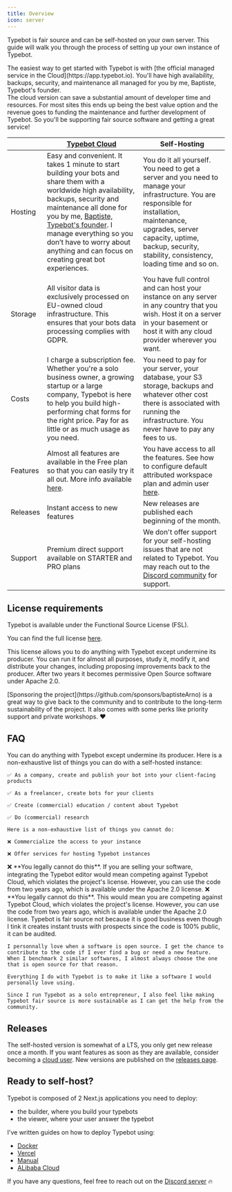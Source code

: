 ```yaml
---
title: Overview
icon: server
---
```


Typebot is fair source and can be self-hosted on your own server. This guide will walk you through the process of setting up your own instance of Typebot.

<Note>
  The easiest way to get started with Typebot is with [the official managed
  service in the Cloud](https://app.typebot.io). You'll have high availability,
  backups, security, and maintenance all managed for you by me, Baptiste,
  Typebot's founder.
  <br />
  The cloud version can save a substantial amount of developer time and
  resources. For most sites this ends up being the best value option and the
  revenue goes to funding the maintenance and further development of Typebot. So
  you'll be supporting fair source software and getting a great service!
</Note>

|         | [Typebot Cloud](https://app.typebot.io)                                                                                                                                                                                                                                                                                                                         | Self-Hosting                                                                                                                                                                                                                                         |
| ------- | --------------------------------------------------------------------------------------------------------------------------------------------------------------------------------------------------------------------------------------------------------------------------------------------------------------------------------------------------------------- | ---------------------------------------------------------------------------------------------------------------------------------------------------------------------------------------------------------------------------------------------------- |
| Hosting | Easy and convenient. It takes 1 minute to start building your bots and share them with a worldwide high availability, backups, security and maintenance all done for you by me, [Baptiste, Typebot's founder](https://twitter.com/baptisteArno). I manage everything so you don’t have to worry about anything and can focus on creating great bot experiences. | You do it all yourself. You need to get a server and you need to manage your infrastructure. You are responsible for installation, maintenance, upgrades, server capacity, uptime, backup, security, stability, consistency, loading time and so on. |
| Storage | All visitor data is exclusively processed on EU-owned cloud infrastructure. This ensures that your bots data processing complies with GDPR.                                                                                                                                                                                                                     | You have full control and can host your instance on any server in any country that you wish. Host it on a server in your basement or host it with any cloud provider wherever you want.                                                              |
| Costs   | I charge a subscription fee. Whether you're a solo business owner, a growing startup or a large company, Typebot is here to help you build high-performing chat forms for the right price. Pay for as little or as much usage as you need.                                                                                                                      | You need to pay for your server, your database, your S3 storage, backups and whatever other cost there is associated with running the infrastructure. You never have to pay any fees to us.                                                          |
| Features | Almost all features are available in the Free plan so that you can easily try it all out. More info available [here](https://typebot.io/pricing). | You have access to all the features. See how to configure default attributed workspace plan and admin user [here](./configuration). |
| Releases | Instant access to new features | New releases are published each beginning of the month. |
| Support | Premium direct support available on STARTER and PRO plans | We don't offer support for your self-hosting issues that are not related to Typebot. You may reach out to the [Discord community](https://typebot.io/discord) for support. |

## License requirements

Typebot is available under the Functional Source License (FSL).

You can find the full license [here](https://raw.githubusercontent.com/baptisteArno/typebot.io/main/LICENSE).

This license allows you to do anything with Typebot except undermine its producer. You can run it for almost all purposes, study it, modify it, and distribute your changes, including proposing improvements back to the producer. After two years it becomes permissive Open Source software under Apache 2.0.

<Note>
  [Sponsoring the
  project](https://github.com/sponsors/baptisteArno) is a great way to give back
  to the community and to contribute to the long-term sustainability of the
  project. It also comes with some perks like priority support and private
  workshops. ❤️
</Note>

## FAQ

<AccordionGroup>
  <Accordion title="What does the license allow me to do?">
    You can do anything with Typebot except undermine its producer. Here is a non-exhaustive list of things you can do with a self-hosted instance:

    ✅ As a company, create and publish your bot into your client-facing products

    ✅ As a freelancer, create bots for your clients

    ✅ Create (commercial) education / content about Typebot

    ✅ Do (commercial) research

    Here is a non-exhaustive list of things you cannot do:

    ❌ Commercialize the access to your instance

    ❌ Offer services for hosting Typebot instances

  </Accordion>

  <Accordion title="Can I integrate the Typebot editor in my existing software?">
    ❌ **You legally cannot do this**. If you are selling your software, integrating the Typebot editor would mean competing against Typebot Cloud, which violates the project's license. However, you can use the code from two years ago, which is available under the Apache 2.0 license.
  </Accordion>

  <Accordion title="Can I commericalize my own Typebot instance?">
    ❌ **You legally cannot do this**. This would mean you are competing against Typebot Cloud, which violates the project's license. However, you can use the code from two years ago, which is available under the Apache 2.0 license.
  </Accordion>
  <Accordion title="How can you be sustainable if you’re giving your software for free?">
    Typebot is fair source not because it is good business even though I tink it creates instant trusts with prospects since the code is 100% public, it can be audited.

    I personnally love when a software is open source. I get the chance to contribute to the code if I ever find a bug or need a new feature. When I benchmark 2 similar softwares, I almost always choose the one that is open source for that reason.

    Everything I do with Typebot is to make it like a software I would personally love using.

    Since I run Typebot as a solo entrepreneur, I also feel like making Typebot fair source is more sustainable as I can get the help from the community.
  </Accordion>
</AccordionGroup>

## Releases

The self-hosted version is somewhat of a LTS, you only get new release once a month. If you want features as soon as they are available, consider becoming a [cloud user](https://app.typebot.io). New versions are published on the [releases page](https://github.com/baptisteArno/typebot.io/releases).

## Ready to self-host?

Typebot is composed of 2 Next.js applications you need to deploy:

- the builder, where you build your typebots
- the viewer, where your user answer the typebot

I've written guides on how to deploy Typebot using:

- [Docker](./deploy/docker)
- [Vercel](./deploy/vercel)
- [Manual](./deploy/manual)
- [ALibaba Cloud](./deploy/alibaba-cloud)

If you have any questions, feel free to reach out on the [Discord server](https://typebot.io/discord) 🔥
